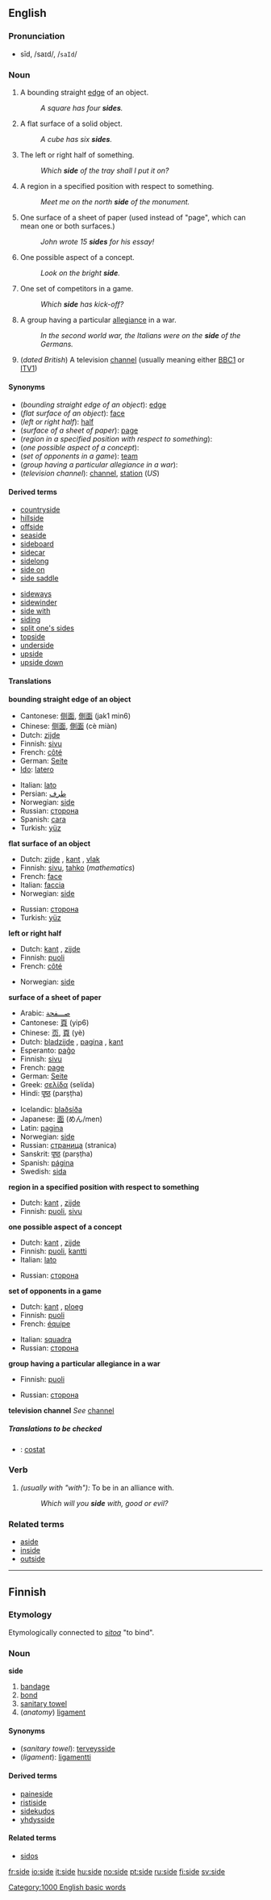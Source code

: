 ==English==

{{rank|full|country|course|221|side|small|cannot|father}}

===Pronunciation===
*sīd, /saɪd/, /<tt>saId</tt>/

===Noun===
{{en-noun-reg}}

# A bounding straight [[edge]] of an object.
#:''A square has four '''sides'''.''
# A flat surface of a solid object.
#:''A cube has six '''sides'''.''
# The left or right half of something.
#:''Which '''side''' of the tray shall I put it on?''
# A region in a specified position with respect to something.
#:''Meet me on the north '''side''' of the monument.''
# One surface of a sheet of paper (used instead of "page", which can mean one or both surfaces.)
#:''John wrote 15 '''sides''' for his essay!''
# One possible aspect of a concept.
#:''Look on the bright '''side'''.''
# One set of competitors in a game.
#:''Which '''side''' has kick-off?''
# A group having a particular [[allegiance]] in a war.
#:''In the second world war, the Italians were on the '''side''' of the Germans.''
# (''dated British'') A television [[channel]] (usually meaning either [[w:BBC1|BBC1]] or [[w:ITV1|ITV1]])

====Synonyms====
*(''bounding straight edge of an object''): [[edge]]
*(''flat surface of an object''): [[face]]
*(''left or right half''): [[half]]
*(''surface of a sheet of paper''): [[page]]
*(''region in a specified position with respect to something''):
*(''one possible aspect of a concept''):
*(''set of opponents in a game''): [[team]]
*(''group having a particular allegiance in a war''):
*(''television channel''): [[channel]], [[station]] (''US'')

====Derived terms====
{{top}}
*[[countryside]]
*[[hillside]]
*[[offside]]
*[[seaside]]
*[[sideboard]]
*[[sidecar]]
*[[sidelong]]
*[[side on]]
*[[side saddle]]
{{mid}}
*[[sideways]]
*[[sidewinder]]
*[[side with]]
*[[siding]]
*[[split one's sides]]
*[[topside]]
*[[underside]]
*[[upside]]
*[[upside down]]
{{bottom}}

====Translations====

'''bounding straight edge of an object'''
{{top}}
*Cantonese: [[侧面]], [[側面]] (jak1 min6)
*Chinese: [[侧面]], [[側面]] (cè miàn)
*Dutch: [[zijde]] {{f}}
*Finnish: [[sivu]]
*French: [[côté]] {{m}}
*German: [[Seite]]
*[[Ido]]: [[latero]]
{{mid}}
*Italian: [[lato]] {{m}}
*Persian: [[طرف]]
*Norwegian: [[:no:side|side]]
*Russian: [[сторона]] {{f}}
*Spanish: [[cara#Spanish|cara]]
*Turkish: [[yüz]]
{{bottom}}

'''flat surface of an object'''
{{top}}
*Dutch: [[zijde]] {{f}}, [[kant]] {{m}}, [[vlak]] {{n}}
*Finnish: [[sivu]], [[tahko]] (''mathematics'')
*French: [[face#French|face]] {{f}}
*Italian: [[faccia]] {{f}}
*Norwegian: [[side#Norwegian|side]]
{{mid}}
*Russian: [[сторона]] {{f}}
*Turkish: [[yüz]]
{{bottom}}

'''left or right half'''
{{top}}
*Dutch: [[kant]] {{m}}, [[zijde]] {{f}}
*Finnish: [[puoli]]
*French: [[côté]] {{m}}
{{mid}}
*Norwegian: [[side#Norwegian|side]]
{{bottom}}

'''surface of a sheet of paper'''
{{top}}
*Arabic: [[صـــفحة]]
*Cantonese: [[頁]] (yip6)
*Chinese: [[页]], [[頁]] (yè)
*Dutch: [[bladzijde]] {{f}}, [[pagina]] {{f}}, [[kant]] {{m}}
*Esperanto: [[paĝo]]
*Finnish: [[sivu]]
*French: [[page#French|page]] {{f}}
*German: [[Seite]] {{f}}
*Greek: [[σελίδα]] (selída)
*Hindi: [[पृष्ठ]] (parṣṭha)
{{mid}}
*Icelandic: [[blaðsíða]]
*Japanese: [[面]] (めん/men)
*Latin: [[pagina#Latin|pagina]]
*Norwegian: [[side#Norwegian|side]]
*Russian: [[страница]] {{f}} (stranica) 
*Sanskrit: [[पृष्ठ]] (parṣṭha)
*Spanish: [[página]]
*Swedish: [[sida#Swedish|sida]]
{{bottom}}

'''region in a specified position with respect to something'''
{{top}}
*Dutch:  [[kant]] {{m}}, [[zijde]] {{f}}
*Finnish: [[puoli]], [[sivu]]
{{mid}}
{{bottom}}

'''one possible aspect of a concept'''
{{top}}
*Dutch:  [[kant]] {{m}}, [[zijde]] {{f}}
*Finnish: [[puoli]], [[kantti]]
*Italian: [[lato]] {{m}}
{{mid}}
*Russian: [[сторона]] {{f}}
{{bottom}}

'''set of opponents in a game'''
{{top}}
*Dutch:  [[kant]] {{m}}, [[ploeg]] {{f}}
*Finnish: [[puoli]]
*French: [[équipe]] {{f}}
{{mid}}
*Italian: [[squadra]] {{f}}
*Russian: [[сторона]] {{f}}
{{bottom}}

'''group having a particular allegiance in a war'''
{{top}}
*Finnish: [[puoli]]
{{mid}}
*Russian: [[сторона]] {{f}}
{{bottom}}

'''television channel'''
''See'' [[channel]]

=====Translations to be checked=====
<!--Remove this section once all of the translations below have been moved into the tables above.-->
{{checktrans}}

*{{ttbc|Catalan}}: [[costat]] {{m}}

===Verb===
{{en-infl-reg-other-e|sid|e}}

# ''(usually with "with"):'' To be in an alliance with.
#:''Which will you '''side''' with, good or evil?''

===Related terms===
*[[aside]]
*[[inside]]
*[[outside]]

[[Category:1000 English basic words]]

----

==Finnish==
{{Finnish index|si}}

===Etymology===
Etymologically connected to  ''[[sitoa]]'' "to bind".

===Noun===
'''side'''

# [[bandage]]
# [[bond]]
# [[sanitary towel]]
# (''anatomy'') [[ligament]]

====Synonyms====
*(''sanitary towel''): [[terveysside]]
*(''ligament''): [[ligamentti]]

====Derived terms====
*[[paineside]]
*[[ristiside]]
*[[sidekudos]]
*[[yhdysside]]

====Related terms====
*[[sidos]]

[[fr:side]]
[[io:side]]
[[it:side]]
[[hu:side]]
[[no:side]]
[[pt:side]]
[[ru:side]]
[[fi:side]]
[[sv:side]]